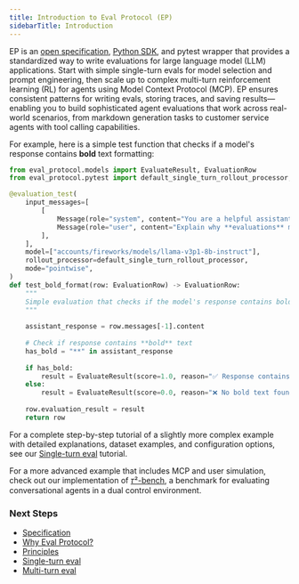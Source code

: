 ```yaml
---
title: Introduction to Eval Protocol (EP)
sidebarTitle: Introduction
---
```



EP is an [open specification](/specification), [Python
SDK](https://github.com/eval-protocol/python-sdk), and pytest wrapper that
provides a standardized way to write evaluations for large language model (LLM)
applications. Start with simple single-turn evals for model selection and prompt
engineering, then scale up to complex multi-turn reinforcement learning (RL) for
agents using Model Context Protocol (MCP). EP ensures consistent patterns for
writing evals, storing traces, and saving results—enabling you to build
sophisticated agent evaluations that work across real-world scenarios, from
markdown generation tasks to customer service agents with tool calling
capabilities.

<Workflow />

For example, here is a simple test function that checks if a model's response
contains **bold** text formatting:

```python test_bold_format.py
from eval_protocol.models import EvaluateResult, EvaluationRow
from eval_protocol.pytest import default_single_turn_rollout_processor, evaluation_test

@evaluation_test(
    input_messages=[
        [
            Message(role="system", content="You are a helpful assistant. Use bold text to highlight important information."),
            Message(role="user", content="Explain why **evaluations** matter for building AI agents. Make it dramatic!"),
        ],
    ],
    model=["accounts/fireworks/models/llama-v3p1-8b-instruct"],
    rollout_processor=default_single_turn_rollout_processor,
    mode="pointwise",
)
def test_bold_format(row: EvaluationRow) -> EvaluationRow:
    """
    Simple evaluation that checks if the model's response contains bold text.
    """
    
    assistant_response = row.messages[-1].content
    
    # Check if response contains **bold** text
    has_bold = "**" in assistant_response
    
    if has_bold:
        result = EvaluateResult(score=1.0, reason="✅ Response contains bold text")
    else:
        result = EvaluateResult(score=0.0, reason="❌ No bold text found")
    
    row.evaluation_result = result
    return row
```

For a complete step-by-step tutorial of a slightly more complex example with
detailed explanations, dataset examples, and configuration options, see our
[Single-turn eval](/tutorial/single-turn-eval-static) tutorial.

For a more advanced example that includes MCP and user simulation, check out our
implementation of [𝜏²-bench](/tutorial/multi-turn-eval-user-simulation), a benchmark for evaluating conversational
agents in a dual control environment.


### Next Steps

 - [Specification](/specification)
 - [Why Eval Protocol?](/why)
 - [Principles](/principles)
 - [Single-turn eval](/tutorial/single-turn-eval-static)
 - [Multi-turn eval](/tutorial/multi-turn-eval-user-simulation)
